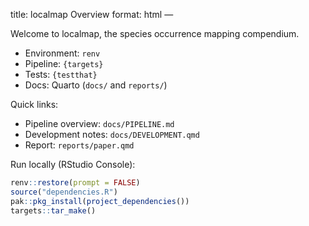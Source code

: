 title: localmap Overview
format: html
---

Welcome to localmap, the species occurrence mapping compendium.

- Environment: `renv`
- Pipeline: `{targets}`
- Tests: `{testthat}`
- Docs: Quarto (`docs/` and `reports/`)

Quick links:

- Pipeline overview: `docs/PIPELINE.md`
- Development notes: `docs/DEVELOPMENT.qmd`
- Report: `reports/paper.qmd`

Run locally (RStudio Console):

```r
renv::restore(prompt = FALSE)
source("dependencies.R")
pak::pkg_install(project_dependencies())
targets::tar_make()
```
